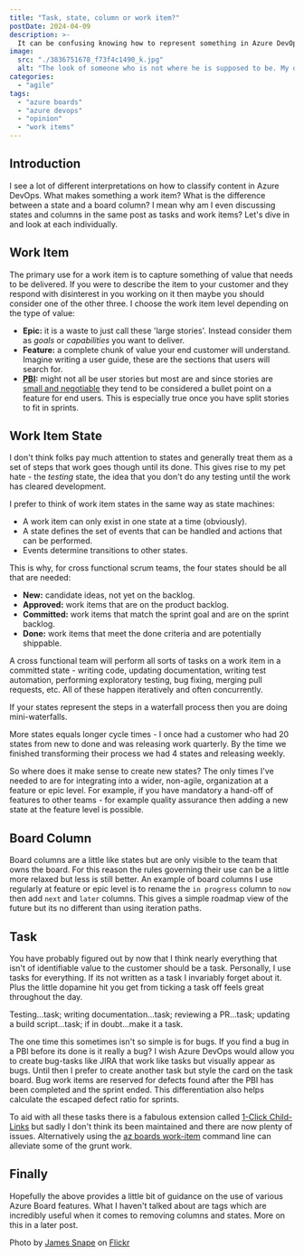 ```yaml
---
title: "Task, state, column or work item?"
postDate: 2024-04-09
description: >-
  It can be confusing knowing how to represent something in Azure DevOps. Should it be a work item? What about a task or new work item state? Here is my guide for you to classify with confidence.
image:
  src: "./3836751678_f73f4c1490_k.jpg"
  alt: "The look of someone who is not where he is supposed to be. My dog Thula looking rather sheepish as a puppy."
categories:
  - "agile"
tags:
  - "azure boards"
  - "azure devops"
  - "opinion"
  - "work items"
---
```

## Introduction

I see a lot of different interpretations on how to classify content in Azure DevOps. What makes something a work item? What is the difference between a state and a board column? I mean why am I even discussing states and columns in the same post as tasks and work items? Let's dive in and look at each individually. 

## Work Item

The primary use for a work item is to capture something of value that needs to be delivered. If you were to describe the item to your customer and they respond with disinterest in you working on it then maybe you should consider one of the other three. I choose the work item level depending on the type of value:

- **Epic:** it is a waste to just call these 'large stories'. Instead consider them as _goals_ or _capabilities_ you want to deliver.
- **Feature:** a complete chunk of value your end customer will understand. Imagine writing a user guide, these are the sections that users will search for.
- **<abbr title="Product Backlog Item">PBI</abbr>:** might not all be user stories but most are and since stories are [small and negotiable](https://www.agilealliance.org/glossary/invest/) they tend to be considered a bullet point on a feature for end users. This is especially true once you have split stories to fit in sprints.

## Work Item State

I don't think folks pay much attention to states and generally treat them as a set of steps that work goes though until its done. This gives rise to my pet hate - the _testing_ state, the idea that you don't do any testing until the work has cleared development.

I prefer to think of work item states in the same way as state machines:

- A work item can only exist in one state at a time (obviously).
- A state defines the set of events that can be handled and actions that can be performed.
- Events determine transitions to other states.

This is why, for cross functional scrum teams, the four states should be all that are needed:

- **New:** candidate ideas, not yet on the backlog.
- **Approved:** work items that are on the product backlog.
- **Committed:** work items that match the sprint goal and are on the sprint backlog.
- **Done:** work items that meet the done criteria and are potentially shippable.

A cross functional team will perform all sorts of tasks on a work item in a committed state - writing code, updating documentation, writing test automation, performing exploratory testing, bug fixing, merging pull requests, etc. All of these happen iteratively and often concurrently. 

If your states represent the steps in a waterfall process then you are doing mini-waterfalls.

More states equals longer cycle times - I once had a customer who had 20 states from new to done and was releasing work quarterly. By the time we finished transforming their process we had 4 states and releasing weekly.

So where does it make sense to create new states? The only times I've needed to are for integrating into a wider, non-agile, organization at a feature or epic level. For example, if you have mandatory a hand-off of features to other teams - for example quality assurance then adding a new state at the feature level is possible.

## Board Column

Board columns are a little like states but are only visible to the team that owns the board. For this reason the rules governing their use can be a little more relaxed but less is still better. An example of board columns I use regularly at feature or epic level is to rename the `in progress` column to `now` then add `next` and `later` columns. This gives a simple roadmap view of the future but its no different than using iteration paths.

## Task

You have probably figured out by now that I think nearly everything that isn't of identifiable value to the customer should be a task. Personally, I use tasks for everything. If its not written as a task I invariably forget about it. Plus the little dopamine hit you get from ticking a task off feels great throughout the day.

Testing...task; writing documentation...task; reviewing a PR...task; updating a build script...task; if in doubt...make it a task.

The one time this sometimes isn't so simple is for bugs. If you find a bug in a PBI before its done is it really a bug? I wish Azure DevOps would allow you to create bug-tasks like JIRA that work like tasks but visually appear as bugs. Until then I prefer to create another task but style the card on the task board. Bug work items are reserved for defects found after the PBI has been completed and the sprint ended. This differentiation also helps calculate the escaped defect ratio for sprints.

To aid with all these tasks there is a fabulous extension called [1-Click Child-Links](https://marketplace.visualstudio.com/items?itemName=ruifig.vsts-work-item-one-click-child-links&ssr=false#overview) but sadly I don't think its been maintained and there are now plenty of issues. Alternatively using the [az boards work-item](https://learn.microsoft.com/en-us/cli/azure/boards/work-item?view=azure-cli-latest#az-boards-work-item-create) command line can alleviate some of the grunt work.

## Finally

Hopefully the above provides a little bit of guidance on the use of various Azure Board features. What I haven't talked about are tags which are incredibly useful when it comes to removing columns and states. More on this in a later post.

Photo by [James Snape](https://www.flickr.com/people/jamessnape/) on [Flickr](https://www.flickr.com/photos/jamessnape/3836751678/)
